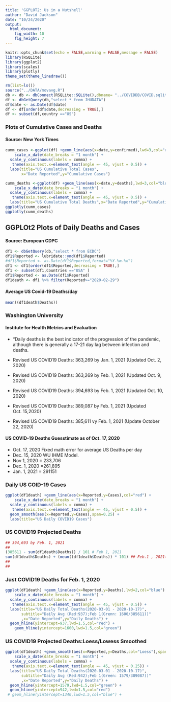 ```yaml
---
title: 'GGPLOT2: Us in a Nutshell'
author: "David Jackson"
date: "10/24/2020"
output: 
  html_document: 
    fig_width: 10
    fig_height: 7
---
```


```r
knitr::opts_chunk$set(echo = FALSE,warning = FALSE,message = FALSE)
library(RSQLite)
library(ggplot2)
library(scales)
library(plotly)
theme_set(theme_linedraw())
```

```r
rm(list=ls())
source("../DATA/movavg.R")
db <- db <- dbConnect(RSQLite::SQLite(),dbname= "../COVIDDB/COVID.sqlite3")
df <- dbGetQuery(db,"select * from JHUDATA")
df$date <- as.Date(df$date)
df <- df[order(df$date,decreasing = TRUE),]
df <- subset(df,country =="US")

```

### Plots of Cumulative Cases and Deaths
#### Source: New York Times

```r
cumm_cases <-ggplot(df) +geom_line(aes(x=date,y=confirmed),lwd=3,col="red") + 
    scale_x_date(date_breaks = "1 month") +
  scale_y_continuous(labels = comma) +
   theme(axis.text.x=element_text(angle =- 45, vjust = 0.5)) +
  labs(title="US Cumulative Total Cases",
       x="Date Reported",y="Cumulative Cases") 
```
```r
cumm_deaths <-ggplot(df) +geom_line(aes(x=date,y=deaths),lwd=3,col="blue") + 
    scale_x_date(date_breaks = "1 month") +
  scale_y_continuous(labels = comma) +
   theme(axis.text.x=element_text(angle =- 45, vjust = 0.5)) +
  labs(title="US Cumulative Total Deaths",x="Date Reported",y="Cumulative Deaths")
ggplotly(cumm_cases)
ggplotly(cumm_deaths)
```

## GGPLOt2 Plots of Daily Deaths and Cases
#### Source: European CDPC

```r
df1 <- dbGetQuery(db,"select * from ECDC")
df1$Reported <- lubridate::ymd(df1$Reported)
#df1$Reported <- as.Date(df1$Reported,format="%Y-%m-%d")
df1 <- df1[order(df1$Reported,decreasing = TRUE),]
df1 <- subset(df1,Countries =="USA" )
df1$Reported <- as.Date(df1$Reported)
df1death <- df1 %>% filter(Reported>="2020-02-29") 
```

#### Average US Covid-19 Deaths/day

```r
mean((df1death$Deaths))
```

### Washington University
#### Institute for Health Metrics and Evaluation
* "Daily deaths is the best indicator of the progression of the pandemic, although there is generally a 17-21 day lag between infection and deaths.

* Revised US COVID19 Deaths: 363,269 by Jan. 1, 2021 (Updated Oct. 2, 2020)
* Revised US COVID19 Deaths: 363,269 by Feb. 1, 2021 (Updated Oct. 9, 2020)
* Revised US COVID19 Deaths: 394,693 by Feb. 1, 2021 (Updated Oct. 10, 2020)
* Revised US COVID19 Deaths: 389,087 by Feb. 1, 2021 (Updated Oct. 15,2020)
* Revised US COVID19 Deaths: 385,611 vy Feb. 1, 2021 (Update October 22, 2020)

#### US COVID-19 Deaths  Guesstimate as of Oct. 17, 2020
* Oct. 17, 2020 Fixed math error for average US Deaths per day
* Dec. 15, 2020 WU IHME Model.
* Nov 1, 2020 = 233,706
* Dec. 1, 2020 =261,895
* Jan. 1, 2021 = 291151

### Daily US COID-19 Cases

```r
ggplot(df1death) +geom_line(aes(x=Reported,y=Cases),col="red") + 
    scale_x_date(date_breaks = "1 month") +
  scale_y_continuous(labels = comma) +
   theme(axis.text.x=element_text(angle =- 45, vjust = 0.5)) + 
  geom_smooth(aes(x=Reported,y=Cases),span=0.25) +
  labs(title="US Daily COVID19 Cases")
```


### US COVID19 Projected Deaths


```r
## 394,693 by Feb. 1, 2021
##
(385611 - sum(df1death$Deaths)) / 101 # Feb 1, 2021
sum(df1death$Deaths) + (mean((df1death$Deaths)) * 101) ## Feb.1 , 2021(389087)
##
## 
```


### Just COVID19 Deaths for Feb. 1, 2020 


```r
ggplot(df1death) +geom_line(aes(x=Reported,y=Deaths),lwd=2,col="blue") + 
    scale_x_date(date_breaks = "1 month") +
  scale_y_continuous(labels = comma) +
   theme(axis.text.x=element_text(angle =- 45, vjust = 0.5)) +
  labs(title="US Daily Total Deaths(2020-03-01 - 2020-10-17)",
       subtitle="Daily Avg (Red:937);Feb 1(Grenn: 1600/385611))"
       ,x="Date Reported",y="Daily Deaths") +
  geom_hline(yintercept=937,lwd=1.5,col="red") +
    geom_hline(yintercept=1600,lwd=1.5,col="green")

```

### US COVID19 Projected Deaths:Loess/Lowess Smoothed

```r
ggplot(df1death) +geom_smooth(aes(x=Reported,y=Deaths,col="Loess"),span=0.1) +
    scale_x_date(date_breaks = "1 month") +
  scale_y_continuous(labels = comma) +
   theme(axis.text.x=element_text(angle =- 45, vjust = 0.25)) +
  labs(title="US Daily Total Deaths(2020-03-01 - 2020-10-17)",
       subtitle="Daily Avg (Red:942);Feb 1(Green: 1579/389087))"
       ,x="Date Reported",y="Daily Deaths") +
  geom_hline(yintercept=1579,lwd=1.5,col="green") +
  geom_hline(yintercept=942,lwd=1.5,col="red") 
 # geom_hline(yintercept=1340,lwd=1.5,col="blue") +
  

```
